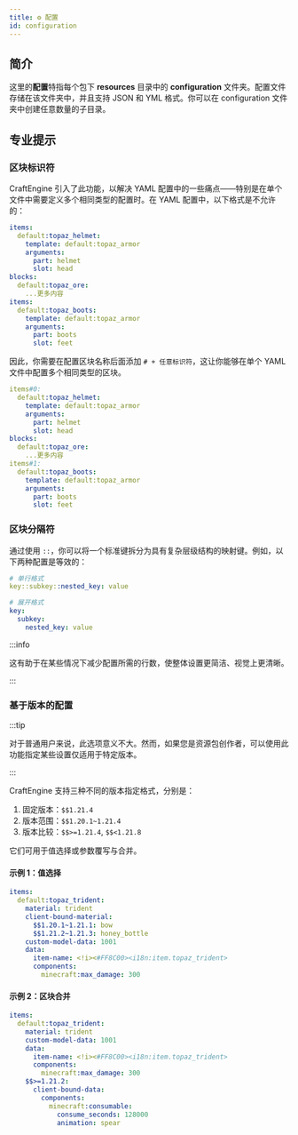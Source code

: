 ```yaml
---
title: ⚙️ 配置
id: configuration
---
```



## 简介

这里的**配置**特指每个包下 <Highlight color="#1877F2">**resources**</Highlight> 目录中的 <Highlight color="#1877F2">**configuration**</Highlight> 文件夹。配置文件存储在该文件夹中，并且支持 JSON 和 YML 格式。你可以在 configuration 文件夹中创建任意数量的子目录。

## 专业提示

### 区块标识符

CraftEngine 引入了此功能，以解决 YAML 配置中的一些痛点——特别是在单个文件中需要定义多个相同类型的配置时。在 YAML 配置中，以下格式是不允许的：

```yaml
items:
  default:topaz_helmet:
    template: default:topaz_armor
    arguments:
      part: helmet
      slot: head
blocks:
  default:topaz_ore:
    ...更多内容
items:
  default:topaz_boots:
    template: default:topaz_armor
    arguments:
      part: boots
      slot: feet
```

因此，你需要在配置区块名称后面添加 `# + 任意标识符`，这让你能够在单个 YAML 文件中配置多个相同类型的区块。

```yaml
items#0:
  default:topaz_helmet:
    template: default:topaz_armor
    arguments:
      part: helmet
      slot: head
blocks:
  default:topaz_ore:
    ...更多内容
items#1:
  default:topaz_boots:
    template: default:topaz_armor
    arguments:
      part: boots
      slot: feet
```

### 区块分隔符

通过使用 `::`，你可以将一个标准键拆分为具有复杂层级结构的映射键。例如，以下两种配置是等效的：

```yaml
# 单行格式
key::subkey::nested_key: value

# 展开格式
key:  
  subkey:  
    nested_key: value  
```

:::info

这有助于在某些情况下减少配置所需的行数，使整体设置更简洁、视觉上更清晰。

:::


### 基于版本的配置

:::tip

对于普通用户来说，此选项意义不大。然而，如果您是资源包创作者，可以使用此功能指定某些设置仅适用于特定版本。

:::

CraftEngine 支持三种不同的版本指定格式，分别是：

1. 固定版本：`$$1.21.4`
2. 版本范围：`$$1.20.1~1.21.4`
3. 版本比较：`$$>=1.21.4`, `$$<1.21.8`

它们可用于值选择或参数覆写与合并。

#### **示例 1：值选择**

```yaml
items:
  default:topaz_trident:
    material: trident
    client-bound-material:
      $$1.20.1~1.21.1: bow
      $$1.21.2~1.21.3: honey_bottle
    custom-model-data: 1001
    data:
      item-name: <!i><#FF8C00><i18n:item.topaz_trident>
      components:
        minecraft:max_damage: 300
```

#### **示例 2：区块合并**

```yaml
items:
  default:topaz_trident:
    material: trident
    custom-model-data: 1001
    data:
      item-name: <!i><#FF8C00><i18n:item.topaz_trident>
      components:
        minecraft:max_damage: 300
    $$>=1.21.2:
      client-bound-data:
        components:
          minecraft:consumable:
            consume_seconds: 128000
            animation: spear
```